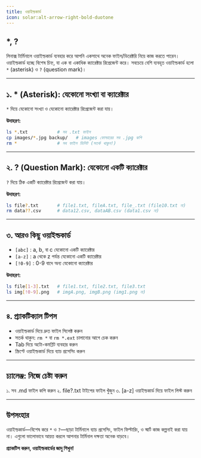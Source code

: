 ```yaml
---
title: ওয়াইল্ডকার্ড
icon: solar:alt-arrow-right-bold-duotone
---
```


## *, ?

লিনাক্স টার্মিনালে ওয়াইল্ডকার্ড ব্যবহার করে আপনি একসাথে অনেক ফাইল/ডিরেক্টরি নিয়ে কাজ করতে পারেন। ওয়াইল্ডকার্ড হচ্ছে বিশেষ চিহ্ন, যা এক বা একাধিক ক্যারেক্টার রিপ্রেজেন্ট করে। সবচেয়ে বেশি ব্যবহৃত ওয়াইল্ডকার্ড হলো `*` (asterisk) ও `?` (question mark)।

---

## ১. * (Asterisk): যেকোনো সংখ্যা বা ক্যারেক্টার

`*` দিয়ে যেকোনো সংখ্যা ও যেকোনো ক্যারেক্টার রিপ্রেজেন্ট করা যায়।

**উদাহরণ:**

```bash
ls *.txt           # সব .txt ফাইল
cp images/*.jpg backup/   # images ফোল্ডারের সব .jpg কপি
rm *               # সব ফাইল ডিলিট (সতর্ক থাকুন!)
```

---

## ২. ? (Question Mark): যেকোনো একটি ক্যারেক্টার

`?` দিয়ে ঠিক একটি ক্যারেক্টার রিপ্রেজেন্ট করা যায়।

**উদাহরণ:**

```bash
ls file?.txt       # file1.txt, fileA.txt, file_.txt (file10.txt না)
rm data??.csv      # data12.csv, dataAB.csv (data1.csv না)
```

---

## ৩. আরও কিছু ওয়াইল্ডকার্ড

- `[abc]` : a, b, বা c যেকোনো একটি ক্যারেক্টার
- `[a-z]` : a থেকে z পর্যন্ত যেকোনো একটি ক্যারেক্টার
- `[!0-9]` : 0-9 বাদে অন্য যেকোনো ক্যারেক্টার

**উদাহরণ:**

```bash
ls file[1-3].txt   # file1.txt, file2.txt, file3.txt
ls img[!0-9].png   # imgA.png, imgB.png (img1.png না)
```

---

## ৪. প্র্যাকটিক্যাল টিপস

- ওয়াইল্ডকার্ড দিয়ে দ্রুত ফাইল সিলেক্ট করুন
- সতর্ক থাকুন: `rm *` বা `rm *.ext` চালানোর আগে চেক করুন
- Tab দিয়ে অটো-কমপ্লিট ব্যবহার করুন
- স্ক্রিপ্টে ওয়াইল্ডকার্ড দিয়ে ব্যাচ প্রসেসিং করুন

---

## চ্যালেঞ্জ: নিজে চেষ্টা করুন

১. সব .md ফাইল কপি করুন
২. file?.txt টাইপের ফাইল খুঁজুন
৩. [a-z] ওয়াইল্ডকার্ড দিয়ে ফাইল লিস্ট করুন

---

## উপসংহার

ওয়াইল্ডকার্ড—বিশেষ করে `*` ও `?`—ছাড়া টার্মিনালে ব্যাচ প্রসেসিং, ফাইল ফিল্টারিং, ও স্মার্ট কাজ কল্পনাই করা যায় না। এগুলো ভালোভাবে আয়ত্ত করলে আপনার টার্মিনাল দক্ষতা অনেক বাড়বে।

**প্র্যাকটিস করুন, ওয়াইল্ডকার্ডের জাদু শিখুন!**
